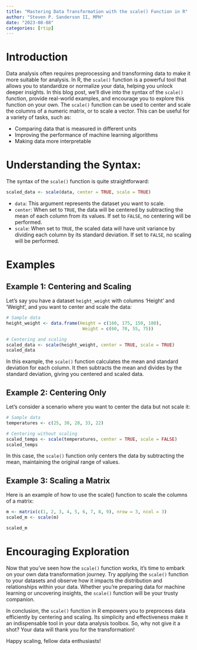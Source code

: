 ```yaml
---
title: "Mastering Data Transformation with the scale() Function in R"
author: "Steven P. Sanderson II, MPH"
date: "2023-08-08"
categories: [rtip]
---
```


# Introduction

Data analysis often requires preprocessing and transforming data to make it more suitable for analysis. In R, the `scale()` function is a powerful tool that allows you to standardize or normalize your data, helping you unlock deeper insights. In this blog post, we'll dive into the syntax of the `scale()` function, provide real-world examples, and encourage you to explore this function on your own. The `scale()` function can be used to center and scale the columns of a numeric matrix, or to scale a vector. This can be useful for a variety of tasks, such as:

-   Comparing data that is measured in different units
-   Improving the performance of machine learning algorithms
-   Making data more interpretable


# Understanding the Syntax:
The syntax of the `scale()` function is quite straightforward:

```R
scaled_data <- scale(data, center = TRUE, scale = TRUE)
```

- `data`: This argument represents the dataset you want to scale.
- `center`: When set to `TRUE`, the data will be centered by subtracting the mean of each column from its values. If set to `FALSE`, no centering will be performed.
- `scale`: When set to `TRUE`, the scaled data will have unit variance by dividing each column by its standard deviation. If set to `FALSE`, no scaling will be performed.

# Examples

## Example 1: Centering and Scaling

Let's say you have a dataset `height_weight` with columns 'Height' and 'Weight', and you want to center and scale the data:

```r
# Sample data
height_weight <- data.frame(Height = c(160, 175, 150, 180),
                             Weight = c(60, 70, 55, 75))

# Centering and scaling
scaled_data <- scale(height_weight, center = TRUE, scale = TRUE)
scaled_data
```

In this example, the `scale()` function calculates the mean and standard deviation for each column. It then subtracts the mean and divides by the standard deviation, giving you centered and scaled data.

## Example 2: Centering Only

Let's consider a scenario where you want to center the data but not scale it:

```r
# Sample data
temperatures <- c(25, 30, 28, 33, 22)

# Centering without scaling
scaled_temps <- scale(temperatures, center = TRUE, scale = FALSE)
scaled_temps
```

In this case, the `scale()` function only centers the data by subtracting the mean, maintaining the original range of values.

## Example 3: Scaling a Matrix

Here is an example of how to use the scale() function to scale the columns of a matrix:

```r
m <- matrix(c(1, 2, 3, 4, 5, 6, 7, 8, 9), nrow = 3, ncol = 3)
scaled_m <- scale(m)

scaled_m
```

# Encouraging Exploration

Now that you've seen how the `scale()` function works, it's time to embark on your own data transformation journey. Try applying the `scale()` function to your datasets and observe how it impacts the distribution and relationships within your data. Whether you're preparing data for machine learning or uncovering insights, the `scale()` function will be your trusty companion.

In conclusion, the `scale()` function in R empowers you to preprocess data efficiently by centering and scaling. Its simplicity and effectiveness make it an indispensable tool in your data analysis toolbox. So, why not give it a shot? Your data will thank you for the transformation!

Happy scaling, fellow data enthusiasts!